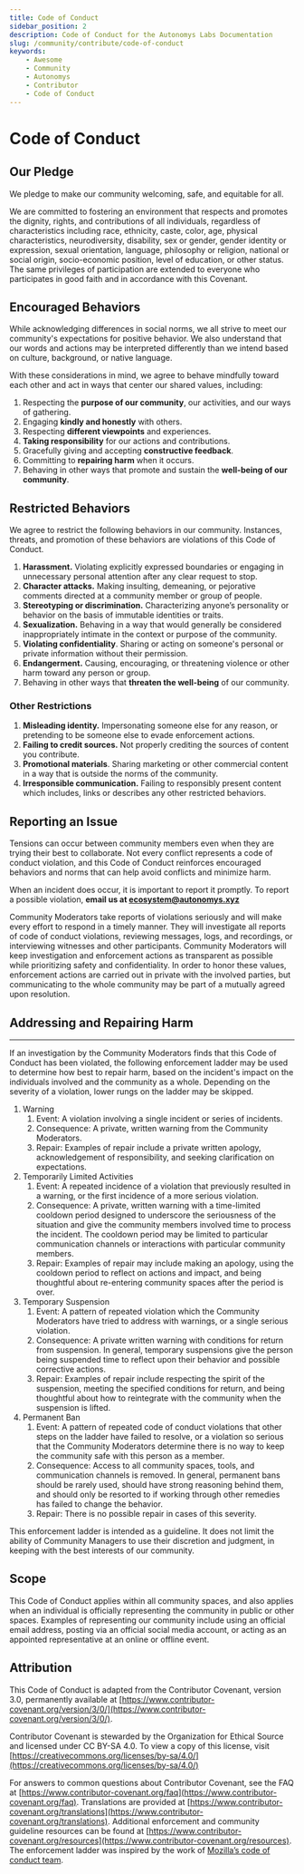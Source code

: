 ```yaml
---
title: Code of Conduct
sidebar_position: 2
description: Code of Conduct for the Autonomys Labs Documentation
slug: /community/contribute/code-of-conduct
keywords:
    - Awesome
    - Community
    - Autonomys
    - Contributor
    - Code of Conduct
---
```



# Code of Conduct

## Our Pledge

We pledge to make our community welcoming, safe, and equitable for all.

We are committed to fostering an environment that respects and promotes the dignity, rights, and contributions of all individuals, regardless of characteristics including race, ethnicity, caste, color, age, physical characteristics, neurodiversity, disability, sex or gender, gender identity or expression, sexual orientation, language, philosophy or religion, national or social origin, socio-economic position, level of education, or other status. The same privileges of participation are extended to everyone who participates in good faith and in accordance with this Covenant.

## Encouraged Behaviors

While acknowledging differences in social norms, we all strive to meet our community's expectations for positive behavior. We also understand that our words and actions may be interpreted differently than we intend based on culture, background, or native language.

With these considerations in mind, we agree to behave mindfully toward each other and act in ways that center our shared values, including:

1. Respecting the **purpose of our community**, our activities, and our ways of gathering.
2. Engaging **kindly and honestly** with others.
3. Respecting **different viewpoints** and experiences.
4. **Taking responsibility** for our actions and contributions.
5. Gracefully giving and accepting **constructive feedback**.
6. Committing to **repairing harm** when it occurs.
7. Behaving in other ways that promote and sustain the **well-being of our community**.


## Restricted Behaviors

We agree to restrict the following behaviors in our community. Instances, threats, and promotion of these behaviors are violations of this Code of Conduct.

1. **Harassment.** Violating explicitly expressed boundaries or engaging in unnecessary personal attention after any clear request to stop.
2. **Character attacks.** Making insulting, demeaning, or pejorative comments directed at a community member or group of people.
3. **Stereotyping or discrimination.** Characterizing anyone’s personality or behavior on the basis of immutable identities or traits.
4. **Sexualization.** Behaving in a way that would generally be considered inappropriately intimate in the context or purpose of the community.
5. **Violating confidentiality**. Sharing or acting on someone's personal or private information without their permission.
6. **Endangerment.** Causing, encouraging, or threatening violence or other harm toward any person or group.
7. Behaving in other ways that **threaten the well-being** of our community.

### Other Restrictions

1. **Misleading identity.** Impersonating someone else for any reason, or pretending to be someone else to evade enforcement actions.
2. **Failing to credit sources.** Not properly crediting the sources of content you contribute.
3. **Promotional materials**. Sharing marketing or other commercial content in a way that is outside the norms of the community.
4. **Irresponsible communication.** Failing to responsibly present content which includes, links or describes any other restricted behaviors.


## Reporting an Issue

Tensions can occur between community members even when they are trying their best to collaborate. Not every conflict represents a code of conduct violation, and this Code of Conduct reinforces encouraged behaviors and norms that can help avoid conflicts and minimize harm.

When an incident does occur, it is important to report it promptly. To report a possible violation, **email us at ecosystem@autonomys.xyz**

Community Moderators take reports of violations seriously and will make every effort to respond in a timely manner. They will investigate all reports of code of conduct violations, reviewing messages, logs, and recordings, or interviewing witnesses and other participants. Community Moderators will keep investigation and enforcement actions as transparent as possible while prioritizing safety and confidentiality. In order to honor these values, enforcement actions are carried out in private with the involved parties, but communicating to the whole community may be part of a mutually agreed upon resolution.


## Addressing and Repairing Harm

****

If an investigation by the Community Moderators finds that this Code of Conduct has been violated, the following enforcement ladder may be used to determine how best to repair harm, based on the incident's impact on the individuals involved and the community as a whole. Depending on the severity of a violation, lower rungs on the ladder may be skipped.

1) Warning
   1) Event: A violation involving a single incident or series of incidents.
   2) Consequence: A private, written warning from the Community Moderators.
   3) Repair: Examples of repair include a private written apology, acknowledgement of responsibility, and seeking clarification on expectations.
2) Temporarily Limited Activities
   1) Event: A repeated incidence of a violation that previously resulted in a warning, or the first incidence of a more serious violation.
   2) Consequence: A private, written warning with a time-limited cooldown period designed to underscore the seriousness of the situation and give the community members involved time to process the incident. The cooldown period may be limited to particular communication channels or interactions with particular community members.
   3) Repair: Examples of repair may include making an apology, using the cooldown period to reflect on actions and impact, and being thoughtful about re-entering community spaces after the period is over.
3) Temporary Suspension
   1) Event: A pattern of repeated violation which the Community Moderators have tried to address with warnings, or a single serious violation.
   2) Consequence: A private written warning with conditions for return from suspension. In general, temporary suspensions give the person being suspended time to reflect upon their behavior and possible corrective actions.
   3) Repair: Examples of repair include respecting the spirit of the suspension, meeting the specified conditions for return, and being thoughtful about how to reintegrate with the community when the suspension is lifted.
4) Permanent Ban
   1) Event: A pattern of repeated code of conduct violations that other steps on the ladder have failed to resolve, or a violation so serious that the Community Moderators determine there is no way to keep the community safe with this person as a member.
   2) Consequence: Access to all community spaces, tools, and communication channels is removed. In general, permanent bans should be rarely used, should have strong reasoning behind them, and should only be resorted to if working through other remedies has failed to change the behavior.
   3) Repair: There is no possible repair in cases of this severity.

This enforcement ladder is intended as a guideline. It does not limit the ability of Community Managers to use their discretion and judgment, in keeping with the best interests of our community.


## Scope

This Code of Conduct applies within all community spaces, and also applies when an individual is officially representing the community in public or other spaces. Examples of representing our community include using an official email address, posting via an official social media account, or acting as an appointed representative at an online or offline event.


## Attribution

This Code of Conduct is adapted from the Contributor Covenant, version 3.0, permanently available at [https://www.contributor-covenant.org/version/3/0/](https://www.contributor-covenant.org/version/3/0/).

Contributor Covenant is stewarded by the Organization for Ethical Source and licensed under CC BY-SA 4.0. To view a copy of this license, visit [https://creativecommons.org/licenses/by-sa/4.0/](https://creativecommons.org/licenses/by-sa/4.0/)

For answers to common questions about Contributor Covenant, see the FAQ at [https://www.contributor-covenant.org/faq](https://www.contributor-covenant.org/faq). Translations are provided at [https://www.contributor-covenant.org/translations](https://www.contributor-covenant.org/translations). Additional enforcement and community guideline resources can be found at [https://www.contributor-covenant.org/resources](https://www.contributor-covenant.org/resources). The enforcement ladder was inspired by the work of [Mozilla’s code of conduct team](https://github.com/mozilla/inclusion).
